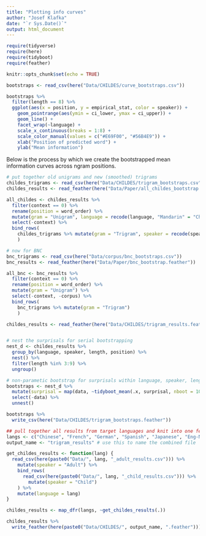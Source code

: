 ```yaml
---
title: "Plotting info curves"
author: "Josef Klafka"
date: "`r Sys.Date()`"
output: html_document
---
```


```r
require(tidyverse)
require(here)
require(tidyboot)
require(feather)

knitr::opts_chunk$set(echo = TRUE)
```

```r
bootstraps <- read_csv(here("Data/CHILDES/curve_bootstraps.csv"))

bootstraps %>%
  filter(length == 8) %>%
  ggplot(aes(x = position, y = empirical_stat, color = speaker)) + 
    geom_pointrange(aes(ymin = ci_lower, ymax = ci_upper)) + 
    geom_line() + 
    facet_wrap(~language) + 
    scale_x_continuous(breaks = 1:8) + 
    scale_color_manual(values = c("#E69F00", "#56B4E9")) + 
    xlab("Position of predicted word") + 
    ylab("Mean information")
```

Below is the process by which we create the bootstrapped mean information curves across ngram positions.


```r
# put together old unigrams and new (smoothed) trigrams
childes_trigrams <- read_csv(here("Data/CHILDES/trigram_bootstraps.csv"))
childes_results <- read_feather(here("Data/Paper/all_childes_bootstrap.feather"))

all_childes <- childes_results %>% 
  filter(context == 0) %>% 
  rename(position = word_order) %>%
  mutate(gram = "Unigram", language = recode(language, "Mandarin" = "Chinese")) %>% 
  select(-context) %>% 
  bind_rows(
    childes_trigrams %>% mutate(gram = "Trigram", speaker = recode(speaker, "Adult" = "Parent"))
    )

# now for BNC
bnc_trigrams <- read_csv(here("Data/corpus/bnc_bootstraps.csv"))
bnc_results <- read_feather(here("Data/Paper/bnc_bootstrap.feather"))

all_bnc <- bnc_results %>% 
  filter(context == 0) %>% 
  rename(position = word_order) %>%
  mutate(gram = "Unigram") %>% 
  select(-context, -corpus) %>% 
  bind_rows(
    bnc_trigrams %>% mutate(gram = "Trigram")
    )
```

```r
childes_results <- read_feather(here("Data/CHILDES/trigram_results.feather"))


# nest the surprisals for serial bootstrapping
nest_d <- childes_results %>% 
  group_by(language, speaker, length, position) %>% 
  nest() %>%
  filter(length %in% 3:9) %>%
  ungroup()

# non-parametic bootstrap for surprisals within language, speaker, length and position
bootstraps <- nest_d %>% 
  mutate(surprisal = map(data, ~tidyboot_mean(.x, surprisal, nboot = 100))) %>%
  select(-data) %>%
  unnest()

bootstraps %>% 
  write_csv(here("Data/CHILDES/trigram_bootstraps.feather"))
```

```r
## pull together all results from target languages and knit into one feather
langs <- c("Chinese", "French", "German", "Spanish", "Japanese", "Eng-NA")
output_name <- "trigram_results" # use this to name the combined file

get_childes_results <- function(lang) {
  read_csv(here(paste0("Data/", lang, "_adult_results.csv"))) %>%
    mutate(speaker = "Adult") %>%
    bind_rows(
      read_csv(here(paste0("Data/", lang, "_child_results.csv"))) %>%
        mutate(speaker = "Child")
    ) %>%
    mutate(language = lang)
}

childes_results <- map_dfr(langs, ~get_childes_results(.))

childes_results %>% 
  write_feather(here(paste0("Data/CHILDES/", output_name, ".feather")))
```